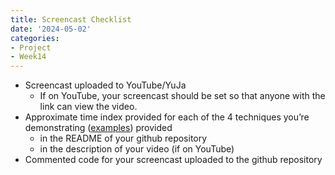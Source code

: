 ```yaml
---
title: Screencast Checklist
date: '2024-05-02'
categories:
- Project
- Week14
---
```



- Screencast uploaded to YouTube/YuJa
    - If on YouTube, your screencast should be set so that anyone with the link can view the video.

- Approximate time index provided for each of the 4 techniques you're demonstrating ([examples](https://www.rscreencasts.com/)) provided 
    - in the README of your github repository 
    - in the description of your video (if on YouTube)

- Commented code for your screencast uploaded to the github repository
